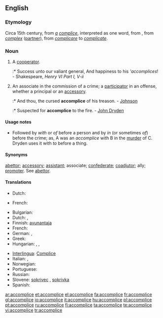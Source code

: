 ==English==

===Etymology===
Circa 15th century, from ''[[a]]'' ''[[complice]]'', interpreted as one word, from {{etyl|fro}}, from {{LL.}} ''[[complex]]'' ([[partner]]), from {{etyl|la}} ''[[complicare]]'' to ''[[complicate]]''.

===Noun===
{{wikipedia|accomplice|accomplice (crime)}}
{{en-noun}}

# {{rare}} A [[cooperator]].
#:* Success unto our valiant general, And happiness to his '''accomplices''! - Shakespeare, ''Henry VI Part I, V-ii''
# {{legal}} An associate in the commission of a crime; a [[participator]] in an offense, whether a principal or an [[accessory]].
#:* And thou, the cursed '''accomplice''' of his treason. - [[Johnson]]
#:* Suspected for '''accomplice''' to the fire. - [[w:John Dryden|John Dryden]]

====Usage notes====
* Followed by ''with'' or ''of'' before a person and by ''in'' (or sometimes ''of'') before the crime; as, A was an ''accomplice'' with B in the [[murder]] of C. Dryden uses it with ''to'' before a thing.

====Synonyms====
[[abettor]]; [[accessory]]; [[assistant]]; associate; [[confederate]]; [[coadjutor]]; ally; [[promoter]]. See [[abettor]].

====Translations====
{{trans-top|a cooperator}}
* Dutch: {{t-|nl|handlanger|m}}
{{trans-mid}}
* French: {{t|fr|complice|m}}
{{trans-bottom}}

{{trans-top|an associate in the commission of a crime}}
* Bulgarian: {{t|bg|съучастник|sc=Cyrl}}
* Dutch: {{t-|nl|medeplichtige|m|f}}, {{t-|nl|handlanger|m}}
* Finnish: [[avunantaja]]
* French: {{t+|fr|complice|m}}
* German: {{t-|de|Mittäter|m}}, {{t+|de|Komplize|m}}
* Greek: {{t+|el|συνεργός|m|tr=synergós|sc=Grek}}
* Hungarian: {{t|hu|bűnrészes}}, {{t|hu|bűntárs}}, {{t+|hu|cinkos}}
{{trans-mid}}
* [[Interlingua]]: [[Complice]]
* Italian: {{t+|it|accomplice}}, {{t+|it|correo|m}}
* Norwegian: {{t-|no|medskyldig}}
* Portuguese: {{t+|pt|cúmplice|m|f}}
* Russian: {{t+|ru|соучастник|m|tr=souástnik|sc=Cyrl}}
* Slovene: [[sokrivec]] {{m}}, [[sokrivka]] {{f}}
* Spanish: {{t-|es|cómplice}}
{{trans-bottom}}

[[ar:accomplice]]
[[et:accomplice]]
[[el:accomplice]]
[[fa:accomplice]]
[[fr:accomplice]]
[[gl:accomplice]]
[[io:accomplice]]
[[it:accomplice]]
[[hu:accomplice]]
[[pl:accomplice]]
[[pt:accomplice]]
[[ru:accomplice]]
[[fi:accomplice]]
[[ta:accomplice]]
[[te:accomplice]]
[[vi:accomplice]]
[[tr:accomplice]]